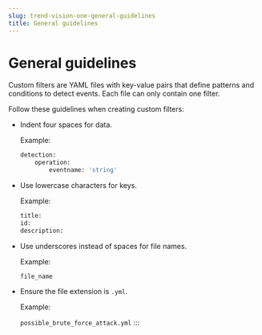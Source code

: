 ```yaml
---
slug: trend-vision-one-general-guidelines
title: General guidelines
---
```

# General guidelines

Custom filters are YAML files with key-value pairs that define patterns and conditions to detect events. Each file can only contain one filter.

Follow these guidelines when creating custom filters:

- Indent four spaces for data.

  Example:

  ```bash
  detection:
      operation:
          eventname: 'string'

  ```

- Use lowercase characters for keys.

  Example:

  ```bash
  title:
  id:
  description:
  ```

- Use underscores instead of spaces for file names.

  Example:

  `file_name`

- Ensure the file extension is `.yml`.

  Example:

  `possible_brute_force_attack.yml`
:::
